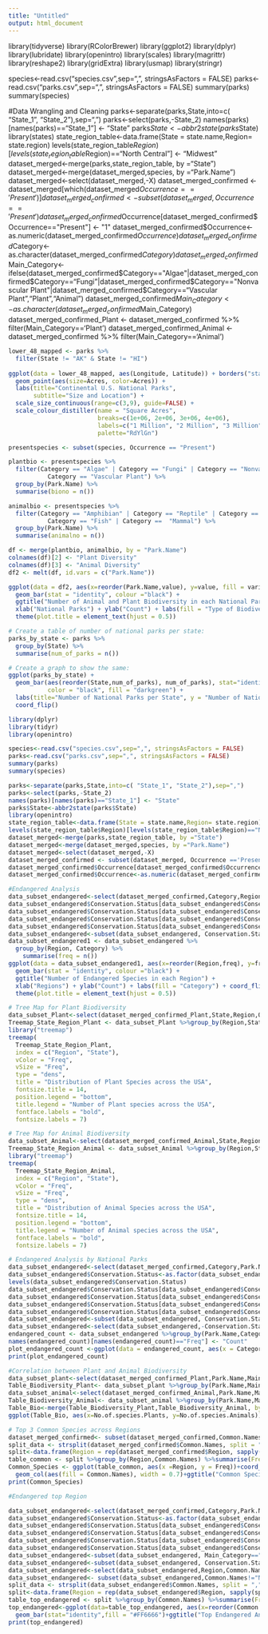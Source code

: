 ```yaml
---
title: "Untitled"
output: html_document
---
```


library(tidyverse)
library(RColorBrewer)
library(ggplot2)
library(dplyr)
library(lubridate)
library(openintro)
library(scales)
library(magrittr)
library(reshape2)
library(gridExtra)
library(usmap)
library(stringr)

species<-read.csv("species.csv",sep=",", stringsAsFactors = FALSE)
parks<-read.csv("parks.csv",sep=",", stringsAsFactors = FALSE)
summary(parks)
summary(species)

#Data Wrangling and Cleaning
parks<-separate(parks,State,into=c( "State_1", "State_2"),sep=",")
parks<-select(parks,-State_2)
names(parks)[names(parks)=="State_1"] <- "State"
parks$State<-abbr2state(parks$State)
library(states)
state_region_table<-data.frame(State = state.name,Region= state.region)
levels(state_region_table$Region)[levels(state_region_table$Region)=="North Central"] <- "Midwest"
dataset_merged<-merge(parks,state_region_table, by ="State")
dataset_merged<-merge(dataset_merged,species, by ="Park.Name")
dataset_merged<-select(dataset_merged,-X)
dataset_merged_confirmed <- dataset_merged[which(dataset_merged$Occurrence=='Present')]
dataset_merged_confirmed <- subset(dataset_merged, Occurrence =='Present')
dataset_merged_confirmed$Occurrence[dataset_merged_confirmed$Occurrence=="Present"] <- "1"
dataset_merged_confirmed$Occurrence<-as.numeric(dataset_merged_confirmed$Occurrence)
dataset_merged_confirmed$Category<-as.character(dataset_merged_confirmed$Category)
dataset_merged_confirmed$Main_Category<-ifelse(dataset_merged_confirmed$Category=="Algae"|dataset_merged_confirmed$Category=="Fungi"|dataset_merged_confirmed$Category=="Nonvascular Plant"|dataset_merged_confirmed$Category=="Vascular Plant","Plant","Animal")
dataset_merged_confirmed$Main_Category<-as.character(dataset_merged_confirmed$Main_Category)
dataset_merged_confirmed_Plant <- dataset_merged_confirmed %>% filter(Main_Category=='Plant')
dataset_merged_confirmed_Animal <- dataset_merged_confirmed %>% filter(Main_Category=='Animal')
```r
lower_48_mapped <- parks %>% 
  filter(State != "AK" & State != "HI")
  
ggplot(data = lower_48_mapped, aes(Longitude, Latitude)) + borders("state") +
  geom_point(aes(size=Acres, color=Acres)) +
  labs(title="Continental U.S. National Parks",               
       subtitle="Size and Location") + 
  scale_size_continuous(range=c(3,9), guide=FALSE) + 
  scale_colour_distiller(name = "Square Acres",
                         breaks=c(1e+06, 2e+06, 3e+06, 4e+06),
                         labels=c("1 Million", "2 Million", "3 Million", "4 Million"),
                         palette="RdYlGn")
```


```r
presentspecies <- subset(species, Occurrence == "Present")

plantbio <- presentspecies %>%
  filter(Category == "Algae" | Category == "Fungi" | Category == "Nonvascular Plant" |          
           Category == "Vascular Plant") %>%
  group_by(Park.Name) %>%
  summarise(biono = n())

animalbio <- presentspecies %>%
  filter(Category == "Amphibian" | Category == "Reptile" | Category == "Bird" | 
           Category == "Fish" | Category ==  "Mammal") %>%
  group_by(Park.Name) %>%
  summarise(animalno = n())

df <- merge(plantbio, animalbio, by = "Park.Name")
colnames(df)[2] <- "Plant Diversity"
colnames(df)[3] <- "Animal Diversity"
df2 <- melt(df, id.vars = c("Park.Name"))

ggplot(data = df2, aes(x=reorder(Park.Name,value), y=value, fill = variable)) +
  geom_bar(stat = "identity", colour ="black") + 
  ggtitle("Number of Animal and Plant Biodiversity in each National Park") +
  xlab("National Parks") + ylab("Count") + labs(fill = "Type of Biodiversity") + coord_flip() +
  theme(plot.title = element_text(hjust = 0.5))

```

```r
# Create a table of number of national parks per state:
parks_by_state <- parks %>%
  group_by(State) %>%
  summarise(num_of_parks = n())

# Create a graph to show the same: 
ggplot(parks_by_state) + 
  geom_bar(aes(reorder(State,num_of_parks), num_of_parks), stat="identity", width = 0.8,  
           color = "black", fill = "darkgreen") +
  labs(title="Number of National Parks per State", y = "Number of National Parks", x = "State") + 
  coord_flip()
```

```r
library(dplyr)
library(tidyr)
library(openintro)

species<-read.csv("species.csv",sep=",", stringsAsFactors = FALSE)
parks<-read.csv("parks.csv",sep=",", stringsAsFactors = FALSE)
summary(parks)
summary(species)

parks<-separate(parks,State,into=c( "State_1", "State_2"),sep=",")
parks<-select(parks,-State_2)
names(parks)[names(parks)=="State_1"] <- "State"
parks$State<-abbr2state(parks$State)
library(openintro)
state_region_table<-data.frame(State = state.name,Region= state.region)
levels(state_region_table$Region)[levels(state_region_table$Region)=="North Central"] <- "Midwest"
dataset_merged<-merge(parks,state_region_table, by ="State")
dataset_merged<-merge(dataset_merged,species, by ="Park.Name")
dataset_merged<-select(dataset_merged,-X)
dataset_merged_confirmed <- subset(dataset_merged, Occurrence =='Present')
dataset_merged_confirmed$Occurrence[dataset_merged_confirmed$Occurrence=="Present"] <- "1"
dataset_merged_confirmed$Occurrence<-as.numeric(dataset_merged_confirmed$Occurrence)

#Endangered Analysis
data_subset_endangered<-select(dataset_merged_confirmed,Category,Region,Conservation.Status)
data_subset_endangered$Conservation.Status[data_subset_endangered$Conservation.Status=="Proposed Endangered"] <- "Endangered"
data_subset_endangered$Conservation.Status[data_subset_endangered$Conservation.Status=="Proposed Threatened"] <- "Endangered"
data_subset_endangered$Conservation.Status[data_subset_endangered$Conservation.Status=="Species of Concern"] <- "Endangered"
data_subset_endangered$Conservation.Status[data_subset_endangered$Conservation.Status=="Threatened"] <- "Endangered"
data_subset_endangered<-subset(data_subset_endangered, Conservation.Status=="Endangered")
data_subset_endangered1 <- data_subset_endangered %>%
  group_by(Region, Category) %>%
    summarise(freq = n())
ggplot(data = data_subset_endangered1, aes(x=reorder(Region,freq), y=freq, fill = Category)) +
  geom_bar(stat = "identity", colour ="black") + 
  ggtitle("Number of Endangered Species in each Region") +
  xlab("Regions") + ylab("Count") + labs(fill = "Category") + coord_flip() +
  theme(plot.title = element_text(hjust = 0.5))
```
```r
# Tree Map for Plant Biodiversity
data_subset_Plant<-select(dataset_merged_confirmed_Plant,State,Region,Occurrence)
Treemap_State_Region_Plant <- data_subset_Plant %>%group_by(Region,State) %>%summarise(Freq=n())
library("treemap")
treemap(
  Treemap_State_Region_Plant,
  index = c("Region", "State"),
  vColor = "Freq",
  vSize = "Freq",
  type = "dens",
  title = "Distribution of Plant Species across the USA",
  fontsize.title = 14,
  position.legend = "bottom",
  title.legend = "Number of Plant species across the USA",
  fontface.labels = "bold",
  fontsize.labels = 7)

# Tree Map for Animal Biodiversity
data_subset_Animal<-select(dataset_merged_confirmed_Animal,State,Region,Occurrence)
Treemap_State_Region_Animal <- data_subset_Animal %>%group_by(Region,State) %>%summarise(Freq=n())
library("treemap")
treemap(
  Treemap_State_Region_Animal,
  index = c("Region", "State"),
  vColor = "Freq",
  vSize = "Freq",
  type = "dens",
  title = "Distribution of Animal Species across the USA",
  fontsize.title = 14,
  position.legend = "bottom",
  title.legend = "Number of Animal species across the USA",
  fontface.labels = "bold",
  fontsize.labels = 7)
```

```r
# Endangered Analysis by National Parks
data_subset_endangered<-select(dataset_merged_confirmed,Category,Park.Name,Conservation.Status)
data_subset_endangered$Conservation.Status<-as.factor(data_subset_endangered$Conservation.Status)
levels(data_subset_endangered$Conservation.Status)
data_subset_endangered$Conservation.Status[data_subset_endangered$Conservation.Status=="Proposed Endangered"] <- "Endangered"
data_subset_endangered$Conservation.Status[data_subset_endangered$Conservation.Status=="Proposed Threatened"] <- "Endangered"
data_subset_endangered$Conservation.Status[data_subset_endangered$Conservation.Status=="Species of Concern"] <- "Endangered"
data_subset_endangered$Conservation.Status[data_subset_endangered$Conservation.Status=="Threatened"] <- "Endangered"
data_subset_endangered<-subset(data_subset_endangered, Conservation.Status=="Endangered")
data_subset_endangered<-select(data_subset_endangered,-Conservation.Status)
endangered_count <- data_subset_endangered %>%group_by(Park.Name,Category) %>%summarise(Freq=n())
names(endangered_count)[names(endangered_count)=="Freq"] <- "Count"
plot_endangered_count <-ggplot(data = endangered_count, aes(x = Category, y = Park.Name))+ geom_tile(aes(fill = Count))+ggtitle("Number of Endangered Species across the National Parks in the US")+theme(plot.title = element_text(hjust=0.5,size=14,face="bold"),axis.title.x = element_text(color = "black", size = 10, face = "bold"),axis.title.y = element_text(color = "black", size = 10, face = "bold"))+scale_fill_gradient(low="red",high="red4")+labs(x="Species",y="Park Name")
print(plot_endangered_count)

```

```r
#Correlation between Plant and Animal Biodiversity
data_subset_plant<-select(dataset_merged_confirmed_Plant,Park.Name,Main_Category)
Table_Biodiversity_Plant<- data_subset_plant %>%group_by(Park.Name,Main_Category) %>%summarise(No.of.species.Plants=n())
data_subset_animal<-select(dataset_merged_confirmed_Animal,Park.Name,Main_Category)
Table_Biodiversity_Animal<- data_subset_animal %>%group_by(Park.Name,Main_Category) %>%summarise(No.of.species.Animals=n())
Table_Bio<-merge(Table_Biodiversity_Plant,Table_Biodiversity_Animal, by ="Park.Name")
ggplot(Table_Bio, aes(x=No.of.species.Plants, y=No.of.species.Animals)) + geom_point()+labs(x="Plant Biodiversity",y="Animal Biodiversity")+ geom_point(size=2,color="springgreen3")+theme(plot.title = element_text(hjust=0.5,size=14,face="bold"),axis.title.x = element_text(color="black",size = 10, face = "bold"),axis.title.y = element_text(color="black",size = 10, face = "bold"))+ggtitle("Distribution of Biodiversity across USA")+geom_smooth(method="lm",color="slateblue3")
```

```r
# Top 3 Common Species across Regions
dataset_merged_confirmed<- subset(dataset_merged_confirmed,Common.Names!="None")
split_data <- strsplit(dataset_merged_confirmed$Common.Names, split = ",")
split<-data.frame(Region = rep(dataset_merged_confirmed$Region, sapply(split_data, length)), Common.Names = unlist(split_data))
table_common <- split %>%group_by(Region,Common.Names) %>%summarise(Freq=n())%>%top_n(n = 3)%>%arrange(Freq)
Common_Species <- ggplot(table_common, aes(x =Region, y = Freq))+coord_flip()+
  geom_col(aes(fill = Common.Names), width = 0.7)+ggtitle("Common Species across various Regions in the US")+theme(plot.title = element_text(hjust=0.5,size=14,face="bold"),legend.title=element_text(size=10,face = "bold"),axis.title.x = element_text(color = "black", size = 10, face = "bold"),axis.title.y = element_text(color = "black", size = 10, face = "bold"))+labs(x="Region",y="Number of Species")+scale_fill_discrete(name = "Species")
print(Common_Species)

#Endangered top Region

data_subset_endangered<-select(dataset_merged_confirmed,Category,Park.Name,Conservation.Status,Region,Main_Category,Common.Names)
data_subset_endangered$Conservation.Status<-as.factor(data_subset_endangered$Conservation.Status)
data_subset_endangered$Conservation.Status[data_subset_endangered$Conservation.Status=="Proposed Endangered"] <- "Endangered"
data_subset_endangered$Conservation.Status[data_subset_endangered$Conservation.Status=="Proposed Threatened"] <- "Endangered"
data_subset_endangered$Conservation.Status[data_subset_endangered$Conservation.Status=="Species of Concern"] <- "Endangered"
data_subset_endangered$Conservation.Status[data_subset_endangered$Conservation.Status=="Threatened"] <- "Endangered"
data_subset_endangered<-subset(data_subset_endangered, Main_Category=="Animal")
data_subset_endangered<-subset(data_subset_endangered, Conservation.Status=="Endangered")
data_subset_endangered<-select(data_subset_endangered,Region,Common.Names)
data_subset_endangered<- subset(data_subset_endangered,Common.Names!="None")
split_data <- strsplit(data_subset_endangered$Common.Names, split = ",")
split<-data.frame(Region = rep(data_subset_endangered$Region, sapply(split_data, length)), Common.Names = unlist(split_data))
table_top_endangered <- split %>%group_by(Common.Names) %>%summarise(Freq=n())%>%top_n(n = 5)%>%arrange(Freq)
top_endangered<-ggplot(data=table_top_endangered, aes(x=reorder(Common.Names,-Freq), y=Freq))+
  geom_bar(stat="identity",fill = "#FF6666")+ggtitle("Top Endangered Animal Species in the US")+theme(plot.title = element_text(hjust=0.5,size=14,face="bold"),legend.title=element_text(size=10,face = "bold"),axis.title.x = element_text(color = "black", size = 10, face = "bold"),axis.title.y = element_text(color = "black", size = 10, face = "bold"))+labs(x="Animal Species",y="Number of Species")
print(top_endangered)
```